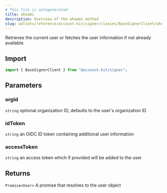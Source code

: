 ```yaml
---
# This file is autogenerated
title: whoami
description: Overview of the whoami method
slug: wallets/reference/account-kit/signer/classes/BaseSignerClient/whoami
---
```


Retrieves the current user or fetches the user information if not already available.

## Import

```ts
import { BaseSignerClient } from "@account-kit/signer";
```

## Parameters

### orgId

`string`
optional organization ID, defaults to the user's organization ID

### idToken

`string`
an OIDC ID token containing additional user information

### accessToken

`string`
an access token which if provided will be added to the user

## Returns

`Promise<User>`
A promise that resolves to the user object
